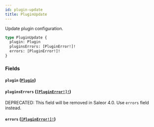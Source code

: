 ```yaml
---
id: plugin-update
title: PluginUpdate
---
```


Update plugin configuration.

```graphql
type PluginUpdate {
  plugin: Plugin
  pluginsErrors: [PluginError!]!
  errors: [PluginError!]!
}
```

### Fields

#### `plugin` ([`Plugin`](/developer/api-reference/objects/plugin))

#### `pluginsErrors` ([`[PluginError!]!`](/developer/api-reference/objects/plugin-error))

<span class="badge badge--warning">DEPRECATED: This field will be removed in Saleor 4.0. Use `errors` field instead.</span>

#### `errors` ([`[PluginError!]!`](/developer/api-reference/objects/plugin-error))
